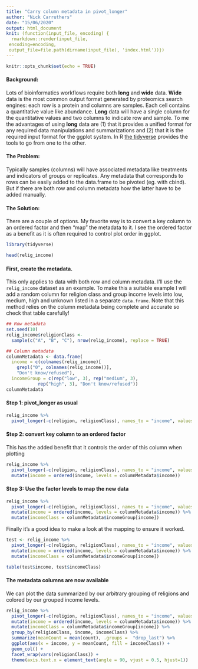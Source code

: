 ```yaml
---
title: "Carry column metadata in pivot_longer"
author: "Nick Carruthers"
date: "15/06/2020"
output: html_document
knit: (function(input_file, encoding) {
  rmarkdown::render(input_file,
 encoding=encoding,
 output_file=file.path(dirname(input_file), 'index.html'))})
---
```


```r
knitr::opts_chunk$set(echo = TRUE)
```

#### Background:
Lots of bioinformatics workflows require both **long** and **wide** data.  **Wide** data is the most common output format generated by proteomics search engines: each row is a protein and columns are samples.  Each cell contains a quantitative value like abundance.  **Long** data will have a single column for the quantitative values and two columns to indicate row and sample. To me the advantages of using **long** data are (1) that it provides a unified format for any required data manipulations and summarizations and (2) that it is the required input format for the ggplot system.  In R [the tidyverse](https://www.tidyverse.org/) provides the tools to go from one to the other.

#### The Problem:  
Typically samples (columns) will have associated metadata like treatments and indicators of groups or replicates.  Any metadata that corresponds to rows can be easily added to the data.frame to be pivoted (eg. with cbind).  But if there are both row and column metadata how the latter have to be added manually.  

#### The Solution:
There are a couple of options.  My favorite way is to convert a key column to an ordered factor and then "map" the metadata to it.  I see the ordered factor as a benefit as it is often required to control plot order in ggplot.  
 

```r
library(tidyverse)
```

```r
head(relig_income)
```

#### First, create the metadata.  
This only applies to data with both row and column metadata.  I'll use the `relig_income` dataset as an example.  To make this a suitable example I will add a random column for religion class and group income levels into low, medium, high and unknown listed in a separate `data.frame`.  Note that this method relies on the column metadata being complete and accurate so check that table carefully!

```r
## Row metadata
set.seed(10)
relig_income$religionClass <- 
  sample(c("A", "B", "C"), nrow(relig_income), replace = TRUE)

## Column metadata
columnMetadata <- data.frame(
  income = c(colnames(relig_income)[
    grepl("0", colnames(relig_income))],
    "Don't know/refused"),
  incomeGroup = c(rep("low", 3), rep("medium", 3), 
            rep("high", 3), "Don't know/refused"))
columnMetadata
```

#### Step 1: pivot_longer as usual

```r
relig_income %>%
  pivot_longer(-c(religion, religionClass), names_to = "income", values_to = "count")
```

#### Step 2:  convert key column to an ordered factor  
This has the added benefit that it controls the order of this column when plotting

```r
relig_income %>%
  pivot_longer(-c(religion, religionClass), names_to = "income", values_to = "count") %>%
  mutate(income = ordered(income, levels = columnMetadata$income))
```

#### Step 3:  Use the factor levels to map the new data  
```r
relig_income %>%
  pivot_longer(-c(religion, religionClass), names_to = "income", values_to = "count") %>%
  mutate(income = ordered(income, levels = columnMetadata$income)) %>%
  mutate(incomeClass = columnMetadata$incomeGroup[income])
```

Finally it's a good idea to make a look at the mapping to ensure it worked.  

```r
test <- relig_income %>%
  pivot_longer(-c(religion, religionClass), names_to = "income", values_to = "count") %>%
  mutate(income = ordered(income, levels = columnMetadata$income)) %>%
  mutate(incomeClass = columnMetadata$incomeGroup[income])

table(test$income, test$incomeClass)
```

#### The metadata columns are now available
We can plot the data summarized by our arbitrary grouping of religions and colored by our grouped income levels.

```r
relig_income %>%
  pivot_longer(-c(religion, religionClass), names_to = "income", values_to = "count") %>%
  mutate(income = ordered(income, levels = columnMetadata$income)) %>%
  mutate(incomeClass = columnMetadata$incomeGroup[income]) %>%
  group_by(religionClass, income, incomeClass) %>%
  summarize(meanCount = mean(count), .groups =  "drop_last") %>%
  ggplot(aes(x = income, y = meanCount, fill = incomeClass)) +
  geom_col() +
  facet_wrap(vars(religionClass)) + 
  theme(axis.text.x = element_text(angle = 90, vjust = 0.5, hjust=1))


```

